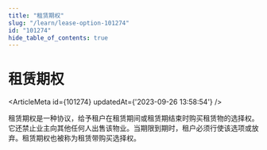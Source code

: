 ```yaml
---
title: "租赁期权"
slug: "/learn/lease-option-101274"
id: "101274"
hide_table_of_contents: true
---
```



# 租赁期权

<ArticleMeta id={101274} updatedAt={'2023-09-26 13:58:54'} />
<div className='border-solid border-b border-t-0 my-4 border-[var(--ifm-color-gray-300)]' />

租赁期权是一种协议，给予租户在租赁期间或租赁期结束时购买租赁物的选择权。它还禁止业主向其他任何人出售该物业。当期限到期时，租户必须行使该选项或放弃。租赁期权也被称为租赁带购买选择权。
